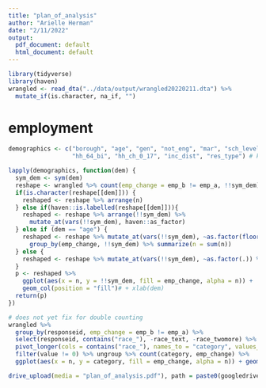 ```yaml
---
title: "plan_of_analysis"
author: "Arielle Herman"
date: "2/11/2022"
output:
  pdf_document: default
  html_document: default
---
```


```r
library(tidyverse)
library(haven)
wrangled <- read_dta("../data/output/wrangled20220211.dta") %>%
  mutate_if(is.character, na_if, "")
```

# employment

```r
demographics <- c("borough", "age", "gen", "not_eng", "mar", "sch_level",
                  "hh_64_bi", "hh_ch_0_17", "inc_dist", "res_type") # k

lapply(demographics, function(dem) {
  sym_dem <- sym(dem)
  reshape <- wrangled %>% count(emp_change = emp_b != emp_a, !!sym_dem)
  if(is.character(reshape[[dem]])) {
    reshaped <- reshape %>% arrange(n)
  } else if(haven::is.labelled(reshape[[dem]])){
    reshaped <- reshape %>% arrange(!!sym_dem) %>%
      mutate_at(vars(!!sym_dem), haven::as_factor)
  } else if (dem == "age") {
    reshaped <- reshape %>% mutate_at(vars(!!sym_dem), ~as.factor(floor(./10)*10)) %>%
      group_by(emp_change, !!sym_dem) %>% summarize(n = sum(n))
  } else {
    reshaped <- reshape %>% mutate_at(vars(!!sym_dem), ~as.factor(.)) %>% arrange(n)
  } 
  p <- reshaped %>%
    ggplot(aes(x = n, y = !!sym_dem, fill = emp_change, alpha = n)) +
    geom_col(position = "fill")# + xlab(dem)
  return(p)
})

# does not yet fix for double counting
wrangled %>%
  group_by(responseid, emp_change = emp_b != emp_a) %>%
  select(responseid, contains("race_"), -race_text, -race_twomore) %>%
  pivot_longer(cols = contains("race_"), names_to = "category", values_to = "value") %>%
  filter(value != 0) %>% ungroup %>% count(category, emp_change) %>%
  ggplot(aes(x = n, y = category, fill = emp_change, alpha = n)) + geom_col(position = "fill")
```

```r
drive_upload(media = "plan_of_analysis.pdf"), path = paste0(googledrive_path, "data/reports/plan_of_analysis.pdf"))
```

